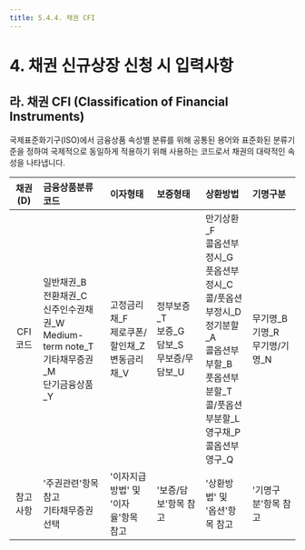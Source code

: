```yaml
---
title: 5.4.4. 채권 CFI
---
```

# 4. 채권 신규상장 신청 시 입력사항

## 라. 채권 CFI (Classification of Financial Instruments)

국제표준화기구(ISO)에서 금융상품 속성별 분류를 위해 공통된 용어와 표준화된 분류기준을 정하여 국제적으로 동일하게 적용하기 위해 사용하는 코드로서 채권의 대략적인 속성을 나타냅니다. 

|채권(D)|금융상품분류코드|이자형태|보증형태|상환방법|기명구분|
|:-----:|:-------------|:-------|:-------|:------|:-------|
|CFI<br/>코드|일반채권_B<br/>전환채권_C<br/>신주인수권채권_W<br/>Medium-term note_T<br/>기타채무증권_M<br/>단기금융상품_Y|고정금리채_F<br/>제로쿠폰/할인채_Z<br/>변동금리채_V|정부보증_T<br/>보증_G<br/>담보_S<br/>무보증/무담보_U|만기상환_F<br/>콜옵션부정시_G<br/>풋옵션부정시_C<br/>콜/풋옵션부정시_D<br/>정기분할_A<br/>콜옵션부부할_B<br/>풋옵션부분할_T<br/>콜/풋옵션부분할_L<br/>영구채_P<br/>콜옵션부영구_Q|무기명_B<br/>기명_R<br/>무기명/기명_N|
|참고<br/>사항|'주권관련'항목 참고<br/>기타채무증권 선택|'이자지급방법' 및<br/>'이자율'항목 참고|'보증/담보'항목 참고|'상환방법' 및<br/>'옵션'항목 참고|'기명구분'항목 참고|

